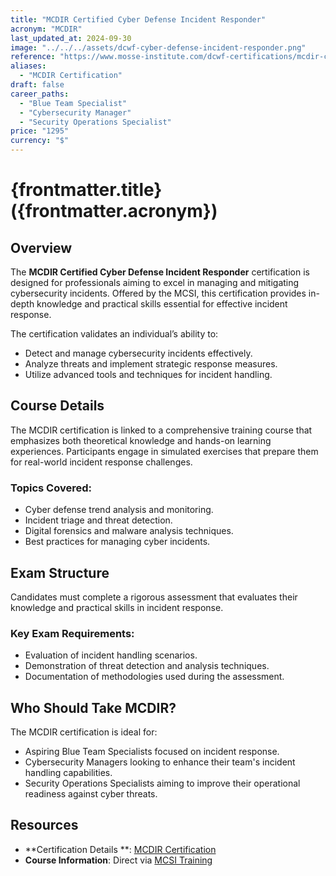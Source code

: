 ```yaml
---
title: "MCDIR Certified Cyber Defense Incident Responder"
acronym: "MCDIR"
last_updated_at: 2024-09-30
image: "../../../assets/dcwf-cyber-defense-incident-responder.png"
reference: "https://www.mosse-institute.com/dcwf-certifications/mcdir-certified-cyber-defense-incident-responder.html"
aliases:
  - "MCDIR Certification"
draft: false
career_paths:
  - "Blue Team Specialist"
  - "Cybersecurity Manager"
  - "Security Operations Specialist"
price: "1295"
currency: "$"
---
```


# {frontmatter.title} ({frontmatter.acronym})

## Overview

The **MCDIR Certified Cyber Defense Incident Responder** certification is designed for professionals aiming to excel in
managing and mitigating cybersecurity incidents. Offered by the MCSI, this certification provides in-depth knowledge and
practical skills essential for effective incident response.

The certification validates an individual’s ability to:

- Detect and manage cybersecurity incidents effectively.
- Analyze threats and implement strategic response measures.
- Utilize advanced tools and techniques for incident handling.

## Course Details

The MCDIR certification is linked to a comprehensive training course that emphasizes both theoretical knowledge and
hands-on learning experiences. Participants engage in simulated exercises that prepare them for real-world incident
response challenges.

### Topics Covered:

- Cyber defense trend analysis and monitoring.
- Incident triage and threat detection.
- Digital forensics and malware analysis techniques.
- Best practices for managing cyber incidents.

## Exam Structure

Candidates must complete a rigorous assessment that evaluates their knowledge and practical skills in incident response.

### Key Exam Requirements:

- Evaluation of incident handling scenarios.
- Demonstration of threat detection and analysis techniques.
- Documentation of methodologies used during the assessment.

## Who Should Take MCDIR?

The MCDIR certification is ideal for:

- Aspiring Blue Team Specialists focused on incident response.
- Cybersecurity Managers looking to enhance their team's incident handling capabilities.
- Security Operations Specialists aiming to improve their operational readiness against cyber threats.

## Resources

- **Certification Details
  **: [MCDIR Certification](https://www.mosse-institute.com/dcwf-certifications/mcdir-certified-cyber-defense-incident-responder.html)
- **Course Information**: Direct via [MCSI Training](https://www.mosse-institute.com/)